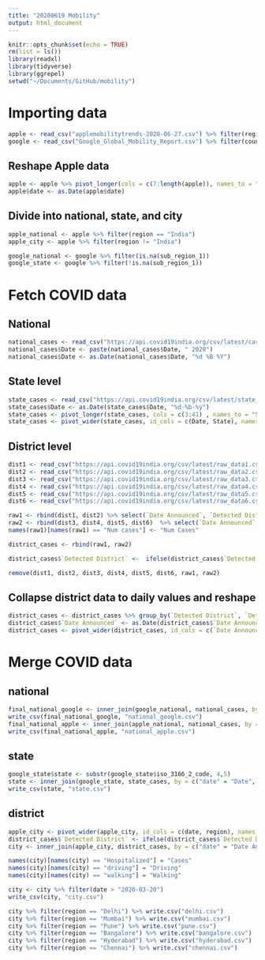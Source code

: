 ```yaml
---
title: "20200619 Mobility"
output: html_document
---
```


```r
knitr::opts_chunk$set(echo = TRUE)
rm(list = ls())
library(readxl)
library(tidyverse)
library(ggrepel)
setwd("~/Documents/GitHub/mobility")
```

# Importing data
```r
apple <- read_csv("applemobilitytrends-2020-06-27.csv") %>% filter(region == "India" | country == "India")
google <- read_csv("Google_Global_Mobility_Report.csv") %>% filter(country_region == "India")
```

## Reshape Apple data
```r
apple <- apple %>% pivot_longer(cols = c(7:length(apple)), names_to = "date")
apple$date <- as.Date(apple$date)
```

## Divide into national, state, and city
```r
apple_national <- apple %>% filter(region == "India")
apple_city <- apple %>% filter(region != "India")

google_national <- google %>% filter(is.na(sub_region_1))
google_state <- google %>% filter(!is.na(sub_region_1))
```

# Fetch COVID data 

## National
```r
national_cases <- read_csv("https://api.covid19india.org/csv/latest/case_time_series.csv")
national_cases$Date <- paste(national_cases$Date, " 2020")
national_cases$Date <- as.Date(national_cases$Date, "%d %B %Y")
```
## State level
```r
state_cases <- read_csv("https://api.covid19india.org/csv/latest/state_wise_daily.csv")
state_cases$Date <- as.Date(state_cases$Date, "%d-%b-%y")
state_cases <- pivot_longer(state_cases, cols = c(3:41) , names_to = "State")
state_cases <- pivot_wider(state_cases, id_cols = c(Date, State), names_from = "Status", values_from = "value")
```

## District level
```r
dist1 <- read_csv("https://api.covid19india.org/csv/latest/raw_data1.csv") %>% filter(`Detected State` == "Delhi" | `Detected District` == "Mumbai" | `Detected District` == "Pune" | `Detected District` == "Hyderabad" | `Detected District` == "Bengaluru Urban" | `Detected District` == "Chennai")
dist2 <- read_csv("https://api.covid19india.org/csv/latest/raw_data2.csv") %>% filter(`Detected State` == "Delhi" | `Detected District` == "Mumbai" | `Detected District` == "Pune" | `Detected District` == "Hyderabad" | `Detected District` == "Bengaluru Urban" | `Detected District` == "Chennai")
dist3 <- read_csv("https://api.covid19india.org/csv/latest/raw_data3.csv") %>% filter(`Detected State` == "Delhi" | `Detected District` == "Mumbai" | `Detected District` == "Pune" | `Detected District` == "Hyderabad" | `Detected District` == "Bengaluru Urban" | `Detected District` == "Chennai")
dist4 <- read_csv("https://api.covid19india.org/csv/latest/raw_data4.csv") %>% filter(`Detected State` == "Delhi" | `Detected District` == "Mumbai" | `Detected District` == "Pune" | `Detected District` == "Hyderabad" | `Detected District` == "Bengaluru Urban" | `Detected District` == "Chennai")
dist5 <- read_csv("https://api.covid19india.org/csv/latest/raw_data5.csv") %>% filter(`Detected State` == "Delhi" | `Detected District` == "Mumbai" | `Detected District` == "Pune" | `Detected District` == "Hyderabad" | `Detected District` == "Bengaluru Urban" | `Detected District` == "Chennai")
dist6 <- read_csv("https://api.covid19india.org/csv/latest/raw_data6.csv") %>% filter(`Detected State` == "Delhi" | `Detected District` == "Mumbai" | `Detected District` == "Pune" | `Detected District` == "Hyderabad" | `Detected District` == "Bengaluru Urban" | `Detected District` == "Chennai")
```

```r
raw1 <- rbind(dist1, dist2) %>% select(`Date Announced`, `Detected District`, `Detected State`, `Num cases`, `Current Status`)
raw2 <- rbind(dist3, dist4, dist5, dist6)  %>% select(`Date Announced`, `Detected District`, `Detected State`, `Num Cases`, `Current Status`)
names(raw1)[names(raw1) == "Num cases"] <- "Num Cases"

district_cases <- rbind(raw1, raw2)
```


```r
district_cases$`Detected District` <-  ifelse(district_cases$`Detected State` == "Delhi", "Delhi", district_cases$`Detected District`)
```

```r
remove(dist1, dist2, dist3, dist4, dist5, dist6, raw1, raw2)
```

## Collapse district data to daily values and reshape
```r
district_cases <- district_cases %>% group_by(`Detected District`, `Detected State`, `Date Announced`, `Current Status`) %>% summarize(value = sum(`Num Cases`))
district_cases$`Date Announced` <- as.Date(district_cases$`Date Announced`, "%d/%m/%Y")
district_cases <- pivot_wider(district_cases, id_cols = c(`Date Announced`, `Detected District`, `Detected State`), names_from = `Current Status`, values_from = value)
```

# Merge COVID data

## national
```r
final_national_google <- inner_join(google_national, national_cases, by = c("date" = "Date"))
write_csv(final_national_google, "national_google.csv")
final_national_apple <- inner_join(apple_national, national_cases, by = c("date" = "Date"))
write_csv(final_national_apple, "national_apple.csv")
```

## state
```r
google_state$state <- substr(google_state$iso_3166_2_code, 4,5)
state <- inner_join(google_state, state_cases, by = c("date" = "Date", "state" = "State"))
write_csv(state, "state.csv")

```

## district
```r
apple_city <- pivot_wider(apple_city, id_cols = c(date, region), names_from = transportation_type, values_from = value)
district_cases$`Detected District` <- ifelse(district_cases$`Detected District` == "Bengaluru Urban", "Bangalore", district_cases$`Detected District`)
city <- inner_join(apple_city, district_cases, by = c("date" = "Date Announced", "region" = "Detected District"))

names(city)[names(city) == "Hospitalized"] = "Cases"
names(city)[names(city) == "driving"] = "Driving"
names(city)[names(city) == "walking"] = "Walking"

city <- city %>% filter(date > "2020-03-20")
write_csv(city, "city.csv")

city %>% filter(region == "Delhi") %>% write.csv("delhi.csv")
city %>% filter(region == "Mumbai") %>% write.csv("mumbai.csv")
city %>% filter(region == "Pune") %>% write.csv("pune.csv")
city %>% filter(region == "Bangalore") %>% write.csv("bangalore.csv")
city %>% filter(region == "Hyderabad") %>% write.csv("hyderabad.csv")
city %>% filter(region == "Chennai") %>% write.csv("chennai.csv")
```


